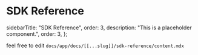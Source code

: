 # SDK Reference

  sidebarTitle: "SDK Reference",
  order: 3,
  description: "This is a placeholder component.",
  order: 3,
};

feel free to edit `docs/app/docs/[[...slug]]/sdk-reference/content.mdx`
